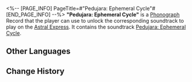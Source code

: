<%-- [PAGE_INFO]
PageTitle=#"Pedujara: Ephemeral Cycle"#
[END_PAGE_INFO] --%>
{{Item Infobox
|id          = 210222
|image       = Item Pedujara- Ephemeral Cycle.png{{subst:void|<!--$UPLOAD:<<SpriteOutput/ItemFigures/210001.png>-<Item Pedujara- Ephemeral Cycle.png>-<Item Icons>>-->}}
|type        = Disk
|invCategory = Valuables
|rarity      = 3
|effect      = 
|description = A record that can be played on the Express' phonograph. It might be a chance acquisition or a gift from someone else. All sorts of memories surge up when the music plays &mdash; the smiles, encounters, touches, and the excitement of battle. Maybe that is why people still collect records even as society rapidly advances.<br />The current record contains the track, "Pedujara: Ephemeral Cycle."
}}
{{Description|''Prosper in dawn, perish by dusk. So much sorrow in so little time, such is a mayfly's life paradigm.''}}
'''"Pedujara: Ephemeral Cycle"''' is a [[Phonograph]] Record that the player can use to unlock the corresponding soundtrack to play on the [[Astral Express]]. It contains the soundtrack [[Pedujara: Ephemeral Cycle]].

==Other Languages==
{{Other Languages
|en   = "Pedujara: Ephemeral Cycle"
|zhs  = 《蝉喓歌·晦明苦短》
|zht  = 〈蟬喓歌•晦明苦短〉
|ja   = 『蝉鳴歌・晦冥苦短』
|ko   = ≪매미의 노래•짧은 빛과 어둠≫
|es   = Pedujara: ciclo efímero
|fr   = «&nbsp;Pedujara: Ephemeral Cycle&nbsp;»
|ru   = Pedujara: Ephemeral Cycle
|th   = "Pedujara: Ephemeral Cycle"
|vi   = "Khúc Ca Vòng Đời Ngắn Ngủi"
|de   = „Pedujara – Kurzer Zyklus“
|id   = "Pedujara: Ephemeral Cycle"
|pt   = "Pedujara: Ephemeral Cycle"
}}

==Change History==
{{Change History|1.2}}
